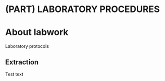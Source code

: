 # (PART) LABORATORY PROCEDURES {-}
# About labwork

Laboratory protocols

## Extraction {#extraction}

Test text
